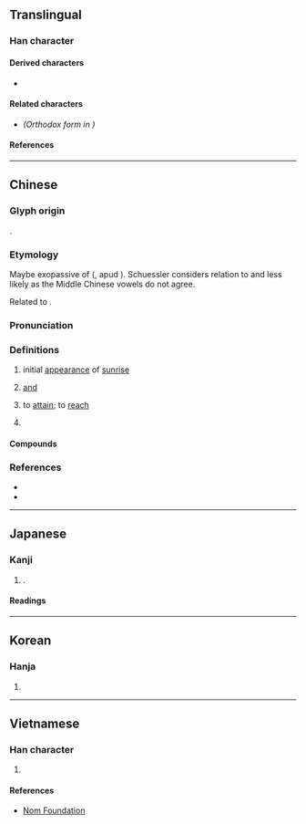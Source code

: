 {{also|曁}}
{{character info}}
==Translingual==

===Han character===
{{Han char|rn=72|rad=日|as=10|sn=14|four=21106|canj=AUAM|ids=⿱既旦}}

====Derived characters====
* {{l|mul|[[櫭]], [[𩽙]]}} <!-- Contains 暨 not 曁 -->

====Related characters====
* {{l|mul|[[曁]]}} ''(Orthodox form in {{w|Kangxi dictionary}})''

====References====
{{Han ref|kx=0499.061|dj=0870.030|hdz=21531.070|uh=66A8}}

----

==Chinese==
{{zh-forms|alt=曁,𠕨,𡍳,臮}} <!-- Refer http://dict.variants.moe.edu.tw/variants/rbt/word_attribute.rbt?educode=A01818 -->

===Glyph origin===
{{Han etym}}
{{Han compound|既|旦|c1=p|c2=s|t2=sunrise|ls=psc}}.

===Etymology===
Maybe exopassive of {{zh-l|及}} ({{zh-ref|Baxter 1992}}, apud {{zh-ref|Schuessler 2007}}). Schuessler considers relation to {{zh-l|迄|to reach to}} and {{zh-l|既|already}} less likely as the Middle Chinese vowels do not agree.

Related to {{zh-l|訖}}.

===Pronunciation===
{{zh-pron
|m=jì
|c=kei3,gei6
|mc=y
|oc=y
|cat=v,adv,pn
}}

===Definitions===
{{zh-hanzi}}

# {{zh-hg}} initial [[appearance]] of [[sunrise]]
# {{zh-alt-lb|臮}} [[and#Conjunction|and]]
#: {{zh-syn|及|與}}
# to [[attain]]; to [[reach]]
#: {{zh-syn|至|到}}
# {{surname|zh}}

====Compounds====
{{zh-der|暨南|暨暨|暨今|暨大}}

===References===
* {{R:twedu|A01818}}
* {{R:yue:mfccd}}

----

==Japanese==

===Kanji===
{{ja-kanji|grade=|rs=日10}}

# {{alt form|ja|曁}}.

====Readings====
{{ja-readings
|on=き
|kun=およ-ぶ
}}

----

==Korean==

===Hanja===
{{ko-hanja|hangeul=기|eumhun=|rv=gi|mr=ki|y=ki}}

# {{rfdef|ko|sort=日10}}

----

==Vietnamese==

===Han character===
{{vi-hantu|rs=日10|[[kị]]}}

# {{rfdef|vi|sort=日10}}

====References====
* [http://nomfoundation.org/common/nom_details.php?codepoint=66a8 Nom Foundation]